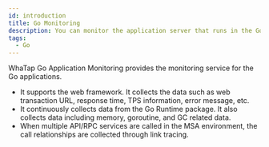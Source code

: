 ```yaml
---
id: introduction
title: Go Monitoring
description: You can monitor the application server that runs in the Go environment.
tags:
  - Go
---
```



WhaTap Go Application Monitoring provides the monitoring service for the Go applications.

- It supports the web framework. It collects the data such as web transaction URL, response time, TPS information, error message, etc.
- It continuously collects data from the Go Runtime package. It also collects data including memory, goroutine, and GC related data.
- When multiple API/RPC services are called in the MSA environment, the call relationships are collected through link tracing.


<Apmcommonintro />  
